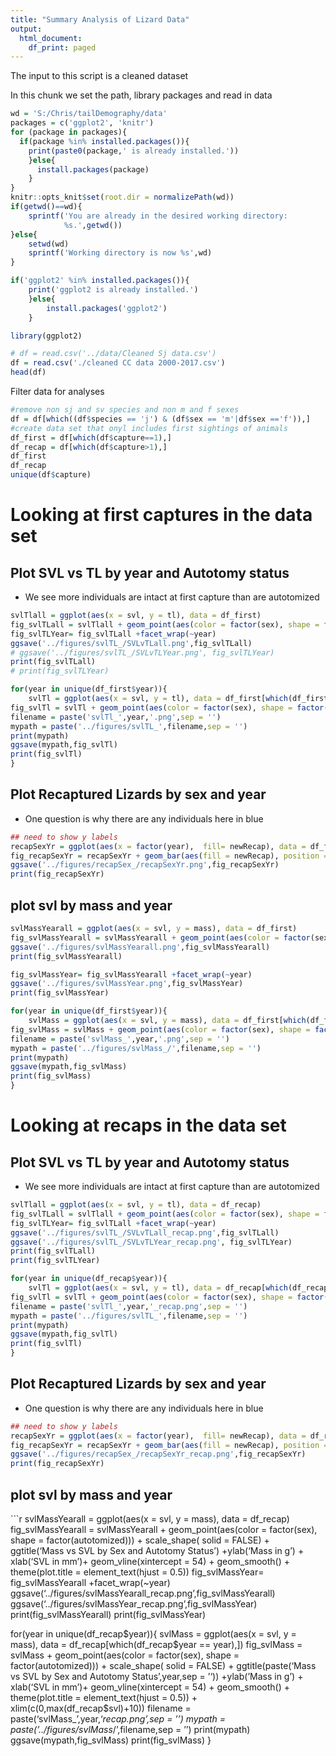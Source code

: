 ```yaml
---
title: "Summary Analysis of Lizard Data"
output:
  html_document:
    df_print: paged
---
```


The input to this script is a cleaned dataset

In this chunk we set the path, library packages and read in data
```r

wd = 'S:/Chris/tailDemography/data'
packages = c('ggplot2', 'knitr')
for (package in packages){
  if(package %in% installed.packages()){
    print(paste0(package,' is already installed.'))
    }else{
      install.packages(package)
    }
}
knitr::opts_knit$set(root.dir = normalizePath(wd))
if(getwd()==wd){
    sprintf('You are already in the desired working directory:
            %s.',getwd())
}else{
    setwd(wd)
    sprintf('Working directory is now %s',wd)
}
```

```r
if('ggplot2' %in% installed.packages()){
    print('ggplot2 is already installed.')
    }else{
        install.packages('ggplot2')
    }
```

```r
library(ggplot2)
```


```r
# df = read.csv('../data/Cleaned Sj data.csv')
df = read.csv('./cleaned CC data 2000-2017.csv')
head(df)

```
Filter data for analyses
```r
#remove non sj and sv species and non m and f sexes
df = df[which((df$species == 'j') & (df$sex == 'm'|df$sex =='f')),]
#create data set that onyl includes first sightings of animals
df_first = df[which(df$capture==1),]
df_recap = df[which(df$capture>1),]
df_first
df_recap
unique(df$capture)
```

# Looking at first captures in the  data set
## Plot SVL vs TL by year and Autotomy status
- We see more individuals are intact at first capture than are autotomized
```r
svlTlall = ggplot(aes(x = svl, y = tl), data = df_first)
fig_svlTLall = svlTlall + geom_point(aes(color = factor(sex), shape = factor(autotomized))) + scale_shape( solid = FALSE) + ggtitle('TL vs SVL by Sex and Autotomy Status') +ylab('TL in mm') + xlab('SVL in mm')+ geom_vline(xintercept = 54)  + geom_smooth(aes(), data = df_first[which(df_first$sex=='f'),],method = lm,colour="red")  + geom_smooth(aes(), data = df_first[which(df_first$sex=='m'),],method = lm,colour="blue") + theme(plot.title = element_text(hjust = 0.5))
fig_svlTLYear= fig_svlTLall +facet_wrap(~year)
ggsave('../figures/svlTL_/SVLvTLall.png',fig_svlTLall)
# ggsave('../figures/svlTL_/SVLvTLYear.png', fig_svlTLYear)
print(fig_svlTLall)
# print(fig_svlTLYear)
```

```r
for(year in unique(df_first$year)){
    svlTl = ggplot(aes(x = svl, y = tl), data = df_first[which(df_first$year == year),])
fig_svlTl = svlTl + geom_point(aes(color = factor(sex), shape = factor(autotomized))) + scale_shape( solid = FALSE) + ggtitle(paste('TL vs SVL by Sex and Autotomy Status in',year,sep = ' ')) +ylab('TL in mm') + xlab('SVL in mm')+ geom_vline(xintercept = 54)  + geom_smooth(aes(), data = df_first[which(df_first$sex=='f'),],method = lm,colour="red")  + geom_smooth(aes(), data = df_first[which(df_first$sex=='m'),],method = lm,colour="blue") + theme(plot.title = element_text(hjust = 0.5))
filename = paste('svlTl_',year,'.png',sep = '')
mypath = paste('../figures/svlTL_',filename,sep = '')
print(mypath)
ggsave(mypath,fig_svlTl)
print(fig_svlTl)
}


```

## Plot Recaptured Lizards by sex and year
- One question is why there are any individuals here in blue
```r
## need to show y labels
recapSexYr = ggplot(aes(x = factor(year),  fill= newRecap), data = df_first[which(df_first$newRecap=='new'|df_first$newRecap=='recap'),])
fig_recapSexYr = recapSexYr + geom_bar(aes(fill = newRecap), position = 'fill') + theme(axis.text.x = element_text(angle = 45)) + xlab("Year") + ylab("Proportion")+facet_wrap(~sex,nrow = 2)
ggsave('../figures/recapSex_/recapSexYr.png',fig_recapSexYr)
print(fig_recapSexYr)
```
## plot svl by mass and year
```r
svlMassYearall = ggplot(aes(x = svl, y = mass), data = df_first)
fig_svlMassYearall = svlMassYearall + geom_point(aes(color = factor(sex), shape = factor(autotomized))) + scale_shape( solid = FALSE) + ggtitle('Mass vs SVL by Sex and Autotomy Status') +ylab('Mass in g') + xlab('SVL in mm')+ geom_vline(xintercept = 54)   + geom_smooth(aes(), data = df_first[which(df_first$sex=='f'),],colour="red")  + geom_smooth(aes(), data = df_first[which(df_first$sex=='m'),],colour="blue")+ theme(plot.title = element_text(hjust = 0.5))
ggsave('../figures/svlMassYearall.png',fig_svlMassYearall)
print(fig_svlMassYearall)
```

```r
fig_svlMassYear= fig_svlMassYearall +facet_wrap(~year)
ggsave('../figures/svlMassYear.png',fig_svlMassYear)
print(fig_svlMassYear)
```

```r
for(year in unique(df_first$year)){
    svlMass = ggplot(aes(x = svl, y = mass), data = df_first[which(df_first$year == year),])
fig_svlMass = svlMass + geom_point(aes(color = factor(sex), shape = factor(autotomized))) + scale_shape( solid = FALSE) + ggtitle(paste('Mass vs SVL by Sex and Autotomy Status',year,sep = '')) +ylab('Mass in g') + xlab('SVL in mm')+ geom_vline(xintercept = 54)  + geom_smooth(aes(), data = df_first[which(df_first$sex=='f'),],colour="red")  + geom_smooth(aes(), data = df_first[which(df_first$sex=='m'),],colour="blue")+ theme(plot.title = element_text(hjust = 0.5)) + xlim(c(0,max(df_first$svl)+10))
filename = paste('svlMass_',year,'.png',sep = '')
mypath = paste('../figures/svlMass_/',filename,sep = '')
print(mypath)
ggsave(mypath,fig_svlMass)
print(fig_svlMass)
}
```

# Looking at recaps in the data set

## Plot SVL vs TL by year and Autotomy status
- We see more individuals are intact at first capture than are autotomized
```r
svlTlall = ggplot(aes(x = svl, y = tl), data = df_recap)
fig_svlTLall = svlTlall + geom_point(aes(color = factor(sex), shape = factor(autotomized))) + scale_shape( solid = FALSE) + ggtitle('TL vs SVL by Sex and Autotomy Status') +ylab('TL in mm') + xlab('SVL in mm')+ geom_vline(xintercept = 54)  + geom_smooth(method = lm) + theme(plot.title = element_text(hjust = 0.5))
fig_svlTLYear= fig_svlTLall +facet_wrap(~year)
ggsave('../figures/svlTL_/SVLvTLall_recap.png',fig_svlTLall)
ggsave('../figures/svlTL_/SVLvTLYear_recap.png', fig_svlTLYear)
print(fig_svlTLall)
print(fig_svlTLYear)
```

```r
for(year in unique(df_recap$year)){
    svlTl = ggplot(aes(x = svl, y = tl), data = df_recap[which(df_recap$year == year),])
fig_svlTl = svlTl + geom_point(aes(color = factor(sex), shape = factor(autotomized))) + scale_shape( solid = FALSE) + ggtitle(paste('TL vs SVL by Sex and Autotomy Status in',year,sep = ' ')) +ylab('TL in mm') + xlab('SVL in mm')+ geom_vline(xintercept = 54)  + geom_smooth(method = lm) + theme(plot.title = element_text(hjust = 0.5))
filename = paste('svlTl_',year,'_recap.png',sep = '')
mypath = paste('../figures/svlTL_',filename,sep = '')
print(mypath)
ggsave(mypath,fig_svlTl)
print(fig_svlTl)
}


```

## Plot Recaptured Lizards by sex and year
- One question is why there are any individuals here in blue
```r
## need to show y labels
recapSexYr = ggplot(aes(x = factor(year),  fill= newRecap), data = df_recap[which(df_recap$newRecap=='new'|df_recap$newRecap=='recap'),])
fig_recapSexYr = recapSexYr + geom_bar(aes(fill = newRecap), position = 'fill') + theme(axis.text.x = element_text(angle = 45)) + xlab("Year") + ylab("Proportion")+facet_wrap(~sex,nrow = 2)
ggsave('../figures/recapSex_/recapSexYr_recap.png',fig_recapSexYr)
print(fig_recapSexYr)
```
## plot svl by mass and year
```r
svlMassYearall = ggplot(aes(x = svl, y = mass), data = df_recap)
fig_svlMassYearall = svlMassYearall + geom_point(aes(color = factor(sex), shape = factor(autotomized))) + scale_shape( solid = FALSE) + ggtitle('Mass vs SVL by Sex and Autotomy Status') +ylab('Mass in g') + xlab('SVL in mm')+ geom_vline(xintercept = 54)  + geom_smooth() + theme(plot.title = element_text(hjust = 0.5))
fig_svlMassYear= fig_svlMassYearall +facet_wrap(~year)
ggsave('../figures/svlMassYearall_recap.png',fig_svlMassYearall)
ggsave('../figures/svlMassYear_recap.png',fig_svlMassYear)
print(fig_svlMassYearall)
print(fig_svlMassYear)

for(year in unique(df_recap$year)){
    svlMass = ggplot(aes(x = svl, y = mass), data = df_recap[which(df_recap$year == year),])
fig_svlMass = svlMass + geom_point(aes(color = factor(sex), shape = factor(autotomized))) + scale_shape( solid = FALSE) + ggtitle(paste('Mass vs SVL by Sex and Autotomy Status',year,sep = '')) +ylab('Mass in g') + xlab('SVL in mm')+ geom_vline(xintercept = 54)  + geom_smooth() + theme(plot.title = element_text(hjust = 0.5)) + xlim(c(0,max(df_recap$svl)+10))
filename = paste('svlMass_',year,'_recap.png',sep = '')
mypath = paste('../figures/svlMass_/',filename,sep = '')
print(mypath)
ggsave(mypath,fig_svlMass)
print(fig_svlMass)
}